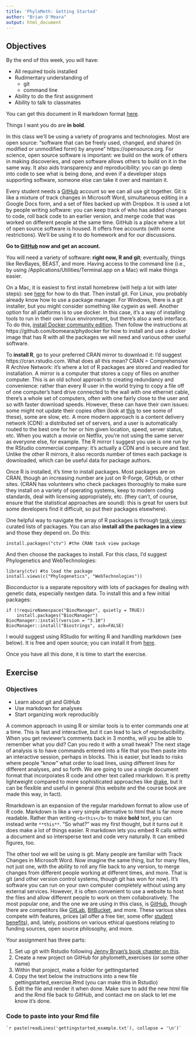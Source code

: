 ```yaml
---
title: 'PhyloMeth: Getting Started'
author: "Brian O'Meara"
output: html_document
---
```


## Objectives

By the end of this week, you will have:

* All required tools installed
* Rudimentary understanding of
    + git
    + command line
* Ability to do the first assignment
* Ability to talk to classmates

You can get this document in R markdown format [here](gettingstarted.Rmd).

Things I want you do are **in bold**.

In this class we'll be using a variety of programs and technologies. Most are open source: "software that can be freely used, changed, and shared (in modified or unmodified form) by anyone" https://opensource.org. For science, open source software is important: we build on the work of others in making discoveries, and open software allows others to build on it in the same way. It also aids transparency and reproducibility: you can go deep into code to see what is being done, and even if a developer stops supporting software, someone else can take it over and maintain it.

Every student needs a [GitHub](http://github.com) account so we can all use git together. Git is like a mixture of track changes in Microsoft Word, simultaneous editing in a Google Docs form, and a set of files backed up with Dropbox. It is used a lot by people writing software: you can keep track of who has added changes to code, roll back code to an earlier version, and merge code that was worked on different people at the same time. GitHub is a place where a lot of open source software is housed. It offers free accounts (with some restrictions). We'll be using it to do homework and for our discussions.

**Go to [GitHub](http://github.com) now and get an account.**

You will need a variety of software: **right now, R and git**; eventually, things like RevBayes, BEAST, and more. Having access to the command line (i.e., by using /Applications/Utilities/Terminal.app on a Mac) will make things easier.

On a Mac, it is easiest to first install homebrew (will help a lot with later steps): see [here](http://brew.sh) for how to do that. Then install git. For Linux, you probably already know how to use a package manager. For Windows, there is a git installer, but you might consider something like cygwin as well. Another option for all platforms is to use docker. In this case, it's a way of installing tools to run in their own linux environment, but there's also a web interface. To do this, [install Docker community edition](https://docs.docker.com/engine/installation/). Then follow the instructions at https://github.com/bomeara/phydocker for how to install and use a docker image that has R with all the packages we will need and various other useful software.

To **install R**, go to your preferred CRAN mirror to download it: I'd suggest https://cran.rstudio.com. What does all this mean? CRAN = Comprehensive R Archive Network: it's where a lot of R packages are stored and readied for installation. A mirror is a computer that stores a copy of files on another computer. This is an old school approach to creating redundancy and convenience: rather than every R user in the world trying to copy a file off of one computer's hard drive connected to the wall with one ethernet cable, there's a whole set of computers, often with one fairly close to the user and so with faster download speeds. However, these can have their own issues: some might not update their copies often (look at [this](https://cran.r-project.org/mirmon_report.html) to see some of these), some are slow, etc. A more modern approach is a content delivery network (CDN): a distributed set of servers, and a user is automatically routed to the best one for her or him given location, speed, server status, etc. When you watch a movie on Netflix, you're not using the same server as everyone else, for example. The R mirror I suggest you use is one run by the RStudio commercial company: it's actually a CDN and is secure and fast. Unlike the other R mirrors, it also records number of times each package is downloaded, which can be useful data for package authors.

Once R is installed, it's time to install packages. Most packages are on CRAN, though an increasing number are just on R-Forge, GitHub, or other sites. (CRAN has volunteers who check packages thoroughly to make sure they install on a variety of operating systems, keep to modern coding standards, deal with licensing appropriately, etc. (they can't, of course, ensure that the statistical approaches are sound): this is great for users but some developers find it difficult, so put their packages elsewhere).

One helpful way to navigate the array of R packages is through [task views](https://cran.r-project.org/web/views/): curated lists of packages. You can also **install all the packages in a view** and those they depend on. Do this:

```
install.packages("ctv") #the CRAN task view package
```

And then choose the packages to install. For this class, I'd suggest Phylogenetics and WebTechnologies:

```
library(ctv) #to load the package
install.views(c("Phylogenetics", "WebTechnologies"))
```


Bioconductor is a separate repository with lots of packages for dealing with genetic data, especially nextgen data. To install this and a few initial packages:

```
if (!requireNamespace("BiocManager", quietly = TRUE))
    install.packages("BiocManager")
BiocManager::install(version = "3.10")
BiocManager::install("Biostrings", ask=FALSE)
```

I would suggest using RStudio for writing R and handling markdown (see below). It is free and open source; you can install it from [here](https://www.rstudio.com/products/RStudio/).

Once you have all this done, it is time to start the exercise.

## Exercise

### Objectives

* Learn about git and GitHub
* Use markdown for analyses
* Start organizing work reproducibly

A common approach in using R or similar tools is to enter commands one at a time. This is fast and interactive, but it can lead to lack of reproducibility. When you get reviewer's comments back in 3 months, will you be able to remember what you did? Can you redo it with a small tweak? The next stage of analysis is to have commands entered into a file that you then paste into an interactive session, perhaps in blocks. This is easier, but leads to risks where people "know" what order to load lines, using different lines for different analyses, and so forth. We are going to use a single document format that incorporates R code and other text called rmarkdown. It is pretty lightweight compared to more sophisticated approaches like [drake](https://github.com/ropensci/drake), but it can be flexible and useful in general (this website and the course book are made this way, in fact).

Rmarkdown is an expansion of the regular markdown format to allow use of R code. Markdown is like a very simple alternative to html that is far more readable. Rather than writing `<b>this</b>` to make **bold** text, you can instead write `**this**`. "So what?" was my first thought, but it turns out it does make a lot of things easier. R markdown lets you embed R calls within a document and so intersperse text and code very naturally. It can embed figures, too.

The other tool we will be using is git. Many people are familiar with Track Changes in Microsoft Word. Now imagine the same thing, but for many files, not just one, with the ability to roll any file back to any version, to merge changes from different people working at different times, and more. That is git (and other version control systems, though git has won for now). It's software you can run on your own computer completely without using any external services. However, it is often convenient to use a website to host the files and allow different people to work on them collaboratively. The most popular one, and the one we are using in this class, is [GitHub](https://github.com/), though there are competitors like [GitLab](https://about.gitlab.com/), [BitBucket](https://bitbucket.org/product), and more. These various sites compete with features, prices (all offer a free tier, some offer [student benefits](https://education.github.com/pack)), and, lately, positions on various ethical questions relating to funding sources, open source philosophy, and more.

Your assignment has three parts:

1. Set up git with Rstudio following [Jenny Bryan's book chapter on this](https://happygitwithr.com/rstudio-git-github.html).
2. Create a new project on GitHub for phylometh_exercises (or some other name)
3. Within that project, make a folder for gettingstarted
4. Copy the text below the instructions into a new file gettingstarted_exercise.Rmd (you can make this in Rstudio)
5. Edit the file and render it when done. Make sure to add the new html file and the Rmd file back to GitHub, and contact me on slack to let me know it's done.

### Code to paste into your Rmd file

````
`r paste(readLines('gettingstarted_example.txt'), collapse = '\n')`
````

